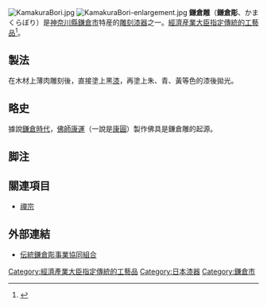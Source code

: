 [[File:KamakuraBori.jpg|thumb]]
[[File:KamakuraBori-enlargement.jpg|thumb]]
'''鎌倉雕'''（'''鎌倉彫'''、かまくらぼり）是[[神奈川縣|神奈川縣]][[鎌倉市|鎌倉市]]特産的[[雕刻|雕刻]][[漆器|漆器]]之一。[[經濟産業大臣指定傳統的工藝品|經濟産業大臣指定傳統的工藝品]]<ref name="kanagawa-kankou">{{Cite web |url=http://www.kanagawa-kankou.or.jp/eat/kougei/04.html |title=鎌倉彫 - 神奈川県観光協会 |access-date=2015-04-28 |archive-url=https://web.archive.org/web/20150319194056/http://www.kanagawa-kankou.or.jp/eat/kougei/04.html |archive-date=2015-03-19 |dead-url=yes }}</ref>。

== 製法 ==
在木材上薄肉雕刻後，直接塗上黑[[漆|漆]]，再塗上朱、青、黃等色的漆後拋光。

== 略史 ==
據說[[鎌倉時代|鎌倉時代]]，[[佛師|佛師]][[康運|康運]]（一說是[[康圓|康圓]]）製作佛具是鎌倉雕的起源。

== 脚注 ==
{{Reflist}}

== 關連項目 ==
*[[禪宗|禪宗]]

== 外部連結 ==
*[http://www.kamakurabori.or.jp/top.html 伝統鎌倉彫事業協同組合]
{{漆器工藝}}
[[Category:經濟產業大臣指定傳統的工藝品|Category:經濟產業大臣指定傳統的工藝品]]
[[Category:日本漆器|Category:日本漆器]]
[[Category:鎌倉市|Category:鎌倉市]]